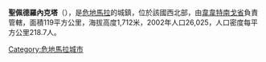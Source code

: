 {{coord|15|30|N|91|46|W|display=title|region:GT_type:city_source:GNS-enwiki}}

'''聖佩德羅內克塔'''（{{lang-es|San Pedro Nécta}}），是[[危地馬拉|危地馬拉]]的城鎮，位於該國西北部，由[[韋韋特南戈省|韋韋特南戈省]]負責管轄，面積119平方公里，海拔高度1,712米，2002年人口26,025，人口密度每平方公里218.7人。

{{Guatemala-geo-stub}}
[[Category:危地馬拉城市|Category:危地馬拉城市]]